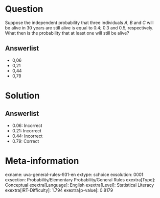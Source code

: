 Question
========

Suppose the independent probability that three individuals *A*, *B* and *C* will be alive in 30 years are still alive is equal to 0.4; 0.3 and 0.5, respectively. What then is the probability that at least one will still be alive?

Answerlist
----------

* 0,06
* 0,21
* 0,44
* 0,79

Solution
========

Answerlist
----------

* 0.06: Incorrect
* 0.21: Incorrect
* 0.44: Incorrect
* 0.79: Correct

Meta-information
================
exname: uva-general-rules-931-en
extype: schoice
exsolution: 0001
exsection: Probability/Elementary Probability/General Rules
exextra[Type]: Conceptual
exextra[Language]: English
exextra[Level]: Statistical Literacy
exextra[IRT-Difficulty]: 1.794
exextra[p-value]: 0.8179
